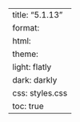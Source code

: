 ---
title: "5.1.13"
format:
    html:
        theme:
            light: flatly
            dark: darkly
        css: styles.css
        toc: true
---